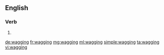 ==English==

===Verb===
{{head|en}}

# {{present participle of|wag}}

[[de:wagging]]
[[fr:wagging]]
[[mg:wagging]]
[[ml:wagging]]
[[simple:wagging]]
[[ta:wagging]]
[[vi:wagging]]